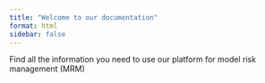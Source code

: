```yaml
---
title: "Welcome to our documentation"
format: html
sidebar: false
---
```


Find all the information you need to use our platform for model risk management (MRM)

```{=html}

        <div class="sidebar-search">
        <div id="quarto-search" class="type-textbox" title="Search"><div class="aa-Autocomplete" role="combobox" aria-expanded="false" aria-haspopup="listbox" aria-labelledby="autocomplete-0-label"><form class="aa-Form d-flex" action="" novalidate="" role="search"></div><div class="aa-InputWrapperSuffix"><button class="aa-CopyButton" type="button" title="Copy link to search" style="display: none;"><i class="bi bi-clipboard"></i></button><button class="aa-ClearButton" type="reset" title="Clear" hidden=""><svg class="aa-ClearIcon" viewBox="0 0 24 24" width="18" height="18" fill="currentColor"><path d="M5.293 6.707l5.293 5.293-5.293 5.293c-0.391 0.391-0.391 1.024 0 1.414s1.024 0.391 1.414 0l5.293-5.293 5.293 5.293c0.391 0.391 1.024 0.391 1.414 0s0.391-1.024 0-1.414l-5.293-5.293 5.293-5.293c0.391-0.391 0.391-1.024 0-1.414s-1.024-0.391-1.414 0l-5.293 5.293-5.293-5.293c-0.391-0.391-1.024-0.391-1.414 0s-0.391 1.024 0 1.414z"></path></svg></button></div></form></div></div>
        </div>
      
```

